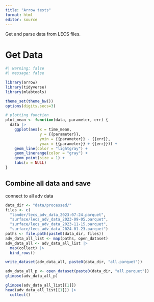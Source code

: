 ```yaml
---
title: "Arrow tests"
format: html
editor: source
---
```


Get and parse data from LECS files.

# Get Data

```r
#| warning: false
#| message: false

library(arrow)
library(tidyverse)
library(mlabtools)

theme_set(theme_bw())
options(digits.secs=3)

# plotting function
plot_mean <- function(data, parameter, err) {
  data |> 
    ggplot(aes(x = time_mean, 
               y = {{parameter}},
               ymin = {{parameter}} - {{err}},
               ymax = {{parameter}} + {{err}})) +
    geom_line(color = "lightgray") +
    geom_linerange(color = "gray") +
    geom_point(size = 1) +
    labs(x = NULL)
}
```

## Combine all data and save

connect to all adv data

```r
data_dir <- "data/processed/"
files <- c(
  "lander/lecs_adv_data_2023-07-24.parquet", 
  "surface/lecs_adv_data_2023-09-05.parquet", 
  "surface/lecs_adv_data_2023-11-15.parquet",
  "surface/lecs_adv_data_2024-01-23.parquet")
paths <- file.path(paste0(data_dir, files))
adv_data_all_list <- map(paths, open_dataset)
adv_data_all <- adv_data_all_list |> 
  map(collect) |> 
  bind_rows()

write_dataset(adv_data_all, paste0(data_dir, "all.parquet"))

```

```r
adv_data_all_p <- open_dataset(paste0(data_dir, "all.parquet"))
glimpse(adv_data_all_p)
```

```r
glimpse(adv_data_all_list[[1]])
head(adv_data_all_list[[1]]) |> 
  collect()
```

